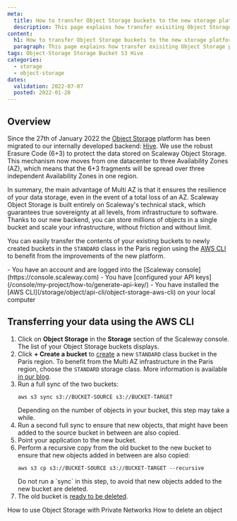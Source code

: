 ```yaml
---
meta:
  title: How to transfer Object Storage buckets to the new storage platform
  description: This page explains how transfer exisiting Object Storage platforms to the new storage platform 
content:
  h1: How to transfer Object Storage buckets to the new storage platform
  paragraph: This page explains how transfer exisiting Object Storage platforms to the new storage platform 
tags: Object-Storage Storage Bucket S3 Hive
categories:
  - storage
  - object-storage
dates:
  validation: 2022-07-07
  posted: 2022-01-28
---
```


## Overview

Since the 27th of January 2022 the [Object Storage](/storage/object/quickstart/) platform has been migrated to our internally developed backend: [Hive](https://papers.s3.fr-par.scw.cloud/hive.pdf).
We use the robust Erasure Code (6+3) to protect the data stored on Scaleway Object Storage. This mechanism now moves from one datacenter to three Availability Zones (AZ), which means that the 6+3 fragments will be spread over three independent Availability Zones in one region.

In summary, the main advantage of Multi AZ is that it ensures the resilience of your data storage, even in the event of a total loss of an AZ.
Scaleway Object Storage is built entirely on Scaleway's technical stack, which guarantees true sovereignty at all levels, from infrastructure to software. Thanks to our new backend, you can store millions of objects in a single bucket and scale your infrastructure, without friction and without limit. 

You can easily transfer the contents of your existing buckets to newly created buckets in the `STANDARD` class in the Paris region using the [AWS CLI](/storage/object/api-cli/object-storage-aws-cli) to benefit from the improvements of the new platform.


<Message type="requirement">
  - You have an account and are logged into the [Scaleway console](https://console.scaleway.com)
  - You have [configured your API keys](/console/my-project/how-to/generate-api-key/)
  - You have installed the [AWS CLI](/storage/object/api-cli/object-storage-aws-cli) on your local computer
</Message>

## Transferring your data using the AWS CLI 

1. Click on **Object Storage** in the **Storage** section of the Scaleway console. The list of your Object Storage buckets displays.
2. Click **+ Create a bucket** to [create](https://console.scaleway.com/object-storage/buckets/create) a new `STANDARD` class bucket in the Paris region.
    <Message type="note">
      To benefit from the Multi AZ infrastructure in the Paris region, choose the `STANDARD` storage class. More information is available [in our blog](https://blog.scaleway.com/improve-disaster-resiliency-with-highly-redundant-multi-az-object-storage/).
    </Message>
3. Run a full sync of the two buckets:
    ```
    aws s3 sync s3://BUCKET-SOURCE s3://BUCKET-TARGET
    ```
    <Message type="note">
      Depending on the number of objects in your bucket, this step may take a while.
    </Message>
4. Run a second full sync to ensure that new objects, that might have been added to the source bucket in between are also copied.
5. Point your application to the new bucket.
6. Perform a recursive copy from the old bucket to the new bucket to ensure that new objects added in between are also copied:
    ```
    aws s3 cp s3://BUCKET-SOURCE s3://BUCKET-TARGET --recursive
    ```
    <Message type="tip">
      Do not run a `sync` in this step, to avoid that new objects added to the new bucket are deleted.
    </Message>
7. The old bucket is [ready to be deleted](/storage/object/how-to/delete-a-bucket/).

<Navigation title="See Also">
  <PreviousButton to="/storage/object/how-to/use-obj-stor-with-private-networks/">How to use Object Storage with Private Networks</PreviousButton>
  <NextButton to="/storage/object/how-to/delete-an-object/">How to delete an object</NextButton>
</Navigation>